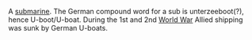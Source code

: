 A [[submarine]]. The German compound word for a sub is unterzeeboot(?), hence U-boot/U-boat. During the 1st and 2nd [[World War]] Allied shipping was sunk by German U-boats.